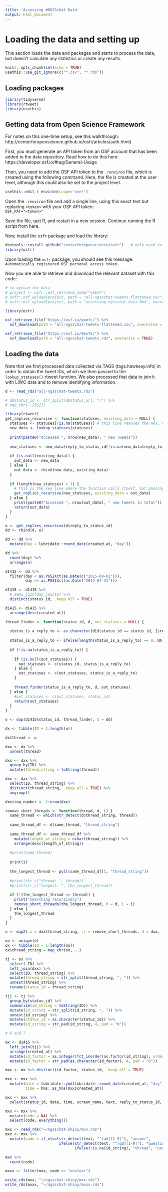 ```yaml
---
title: 'Accessing #NGSSchat Data'
output: html_document
---
```



# Loading the data and setting up

This section loads the data and packages and starts to process the data, but doesn't calculate any statistics or create any results.

```r
knitr::opts_chunk$set(echo = TRUE)
usethis::use_git_ignore(c("*.csv", "*.rds"))
```

## Loading packages

```r
library(tidyverse)
library(rtweet)
library(usethis)
```

## Getting data from Open Science Framework

For notes on this one-time setup, see this walkthrough: http://centerforopenscience.github.io/osfr/articles/auth.html)

First, you must generate an API token from an OSF account that has been added to the data repository. Read how to do this here: https://developer.osf.io/#tag/General-Usage

Then, you need to add the OSF API token to the `.renviron` file, which is created using the following command. Here, the file is created at the user level, although this could also be set to the project level. 

```r
usethis::edit_r_environ(scope='user')
```

Open the `.renviron` file and add a single line, using this exact text but replacing `<token>` with your OSF API token:  
`OSF_PAT="<token>"`

Save the file, quit R, and restart in a new session. Continue running the R script from here.

Now, install the `osfr` package and load the library:

```r
devtools::install_github("centerforopenscience/osfr")   # only need to run once
library(osfr)
```

Upon loading the `osfr` package, you should see this message:  
`Automatically registered OSF personal access token.` 

Now you are able to retrieve and download the relevant dataset with this code:

```r
# to upload the data
# project <- osfr::osf_retrieve_node("vk67n")
# osfr::osf_upload(project, path = "all-ngsschat-tweets-flattened.csv")
# osfr::osf_upload(project, path = "accessing-ngsschat-data.Rmd", overwrite = TRUE)

library(osfr)

osf_retrieve_file("https://osf.io/pxmfc/") %>% 
  osf_download(path = "all-ngsschat-tweets-flattened.csv", overwrite = TRUE)

osf_retrieve_file("https://osf.io/9ex7k/") %>% 
  osf_download(path = "all-ngsschat-tweets.rds", overwrite = TRUE)
```

## Loading the data

Note that we first processed data collected via TAGS (tags.hawksey.info) in order to obtain the tweet IDs, which we then passed to the `lookup_statuses()` rtweet function. We also processed that data to join it with LIWC data and to remove identifying information.

```r
d <- read_rds("all-ngsschat-tweets.rds")

# d$status_id <- str_split(d$status_url, "/") %>% 
# map_chr(~.[[6]])
```

```r
library(rtweet)
get_replies_recursive <- function(statuses, existing_data = NULL) {
  statuses <- statuses[!is.na(statuses)] # this line removes the NAs, which are very common because most Tweets are not replies
  new_data <- lookup_statuses(statuses)
  
  print(paste0("Accessed ", nrow(new_data), " new Tweets"))
  
  new_statuses <- new_data$reply_to_status_id[!is.na(new_data$reply_to_status_id)]
  
  if (is.null(existing_data)) {
    out_data <- new_data
  } else {
    out_data <- rbind(new_data, existing_data)
  }
  
  if (length(new_statuses) > 1) {
    # this is the key line where the function calls itself, but passing new statuses
    get_replies_recursive(new_statuses, existing_data = out_data)
  } else {
    print(paste0("Accessed ", nrow(out_data), " new Tweets in total"))
    return(out_data)
  }
}
```

```r
o <- get_replies_recursive(d$reply_to_status_id)
dd <- rbind(d, o)
```

```r
dd <- dd %>% 
  mutate(day = lubridate::round_date(created_at, "day")) 

dd %>% 
  count(day) %>% 
  arrange(n)

d1415 <- dd %>% 
  filter(day < as.POSIXct(as.Date(c("2015-08-01"))),
         day >= as.POSIXct(as.Date("2014-07-31"))) 
```

```r
d1415 <- d1415 %>% 
  # semi_join(day_counts) %>% 
  distinct(status_id, .keep_all = TRUE)

d1415 <- d1415 %>% 
  arrange(desc(created_at))
```

```r
thread_finder <- function(status_id, d, out_statuses = NULL) {
  
  status_is_a_reply_to <- as.character(d[d$status_id == status_id, ]$reply_to_status_id)
  
  status_is_a_reply_to <- ifelse(length(status_is_a_reply_to) == 0, NA, status_is_a_reply_to)
  
  if (!is.na(status_is_a_reply_to)) {
    
    if (is.null(out_statuses)) {
      out_statuses <- c(status_id, status_is_a_reply_to)  
    } else {
      out_statuses <- c(out_statuses, status_is_a_reply_to)
    }
    
    thread_finder(status_is_a_reply_to, d, out_statuses)  
  } else {
    #out_statuses <- c(out_statuses, status_id)
    return(out_statuses)
  }
}
```

```r
o <- map(d1415$status_id, thread_finder, d = dd)
```

```r
dx <- tibble(ID = 1:length(o))

dx$thread <- o

dxx <- dx %>% 
  unnest(thread)
```

```r
dxx <- dxx %>% 
  group_by(ID) %>% 
  mutate(thread_string = toString(thread))

dxx <- dxx %>% 
  select(ID, thread_string) %>% 
  distinct(thread_string, .keep_all = TRUE) %>% 
  ungroup()

dxx$row_number <- 1:nrow(dxx)
```

```r
remove_short_threads <- function(thread, d, i) {
  same_thread <- which(str_detect(d$thread_string, thread))
  
  same_thread_df <- d[same_thread, "thread_string"]
  
  same_thread_df <- same_thread_df %>%
    mutate(length_of_string = nchar(thread_string)) %>%
    arrange(desc(length_of_string))
  
  #print(same_thread)
  
  print(i)
  
  the_longest_thread <- pull(same_thread_df[1, "thread_string"])
  
  #print(str_c("thread: ", thread))
  #print(str_c("longest: ", the_longest_thread))
  
  if (!(the_longest_thread == thread)) {
    print("searching recursively")
    remove_short_threads(the_longest_thread, d = d, i = i)
  } else {
    the_longest_thread
  }
}

o <- map2(.x = dxx$thread_string, .f = remove_short_threads, d = dxx, .y = 1:nrow(dxx))

```

```r
oo <- unique(o)
ox <- tibble(ID = 1:length(oo))
ox$thread_string = map_chr(oo, ~.)
```

```r
tj <- ox %>%  
  select(-ID) %>% 
  left_join(dxx) %>% 
  select(ID, thread_string) %>% 
  mutate(thread_string = str_split(thread_string, ", ")) %>% 
  unnest(thread_string) %>% 
  rename(status_id = thread_string)

tjj <- tj %>% 
  group_by(status_id) %>% 
  summarize(id_string = toString(ID)) %>% 
  mutate(id_string = str_split(id_string, ", ")) %>% 
  unnest(id_string) %>% 
  mutate(status_id = as.character(status_id)) %>% 
  mutate(id_string = str_pad(id_string, 4, pad = "0"))

# 6 and 7
```

```r
mx <- d1415 %>% 
  left_join(tjj) %>% 
  arrange(created_at) %>% 
  mutate(id_factor = as.integer(fct_inorder(as.factor(id_string), ordered = TRUE))) %>% 
  mutate(id_factor = str_pad(as.character(id_factor), 4, pad = "0"))

mxx <- mx %>% distinct(id_factor, status_id, .keep_all = TRUE)
```

```r
mxx <- mxx %>% 
  mutate(date = lubridate::ymd(lubridate::round_date(created_at, "day")),
         time = hms::as_hms(mxx$created_at))

mxx <- mxx %>% 
  select(status_id, date, time, screen_name, text, reply_to_status_id, is_quote, is_retweet, favorite_count, retweet_count, mentions_screen_name, quoted_status_id, quoted_screen_name, retweet_status_id, status_url, id_string, id_factor)

mxx <- mxx %>% 
  mutate(code = NA) %>% 
  select(code, everything())

mxx <- read_rds("~/ngsschat-shiny/mxx.rds")
mxx <- mxx %>% 
  mutate(code = if_else(str_detect(text, "^[aA][1-9]"), "answer",
                        ifelse(str_detect(text, "^[qQ][1-9]"), "question",
                               ifelse(!is.na(id_string), "thread", "unclear"))))

mxx %>% 
  count(code)

mxxx <- filter(mxx, code == "unclear")
```

```r
write_rds(mxx, "~/ngsschat-shiny/mxx.rds")
write_rds(mxxx, "~/ngsschat-shiny/mxxx.rds")
```